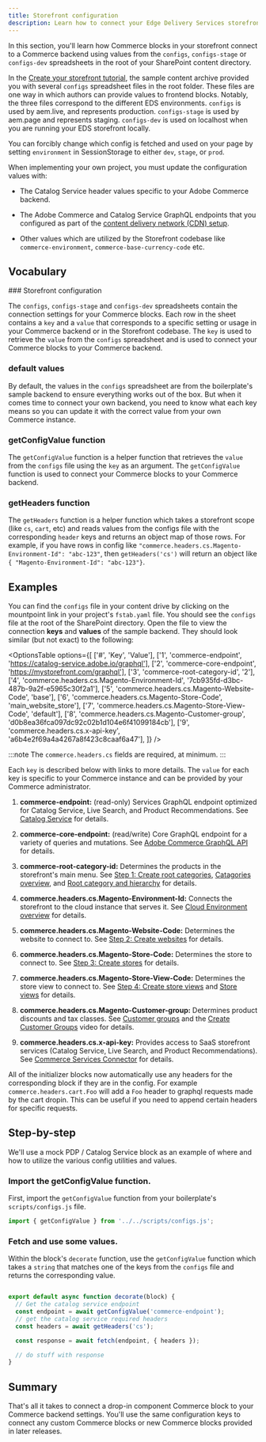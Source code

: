 ```yaml
---
title: Storefront configuration
description: Learn how to connect your Edge Delivery Services storefront to your Adobe Commerce backend.
---
```



In this section, you'll learn how Commerce blocks in your storefront connect to a Commerce backend using values from the `configs`, `configs-stage` or `configs-dev` spreadsheets in the root of your SharePoint content directory.

In the [Create your storefront tutorial](/get-started/), the sample content archive provided you with several `configs` spreadsheet files in the root folder. These files are one way in which authors can provide values to frontend blocks. Notably, the three files correspond to the different EDS environments. `configs` is used by aem.live, and represents production. `configs-stage` is used by aem.page and represents staging. `configs-dev` is used on localhost when you are running your EDS storefront locally.

You can forcibly change which config is fetched and used on your page by setting `environment` in SessionStorage to either `dev`, `stage`, or `prod`.

When implementing your own project, you must update the configuration values with:

- The Catalog Service header values specific to your Adobe Commerce backend.

- The Adobe Commerce and Catalog Service GraphQL endpoints that you configured as part of the [content delivery network (CDN) setup](/config/content-delivery-network/).

- Other values which are utilized by the Storefront codebase like `commerce-environment`, `commerce-base-currency-code` etc.

## Vocabulary

<Vocabulary>
### Storefront configuration

The `configs`, `configs-stage` and `configs-dev` spreadsheets contain the connection settings for your Commerce blocks. Each row in the sheet contains a `key` and a `value` that corresponds to a specific setting or usage in your Commerce backend or in the Storefront codebase. The `key` is used to retrieve the `value` from the `configs` spreadsheet and is used to connect your Commerce blocks to your Commerce backend.

### default values

By default, the values in the `configs` spreadsheet are from the boilerplate's sample backend to ensure everything works out of the box. But when it comes time to connect your own backend, you need to know what each key means so you can update it with the correct value from your own Commerce instance.

### getConfigValue function

The `getConfigValue` function is a helper function that retrieves the `value` from the `configs` file using the `key` as an argument. The `getConfigValue` function is used to connect your Commerce blocks to your Commerce backend.

### getHeaders function

The `getHeaders` function is a helper function which takes a storefront scope (like `cs`, `cart`, etc) and reads values from the configs file with the corresponding `header` keys and returns an object map of those rows. For example, if you have rows in config like `"commerce.headers.cs.Magento-Environment-Id": "abc-123"`, then `getHeaders('cs')` will return an object like `{ "Magento-Environment-Id": "abc-123"}`.

</Vocabulary>

## Examples

You can find the `configs` file in your content drive by clicking on the mountpoint link in your project's `fstab.yaml` file. You should see the `configs` file at the root of the SharePoint directory. Open the file to view the connection **keys** and **values** of the sample backend. They should look similar (but not exact) to the following:

<OptionsTable
  options={[
    ['#', 'Key', 'Value'],
    ['1', 'commerce-endpoint', 'https://catalog-service.adobe.io/graphql'],
    ['2', 'commerce-core-endpoint', 'https://mystorefront.com/graphql'],
    ['3', 'commerce-root-category-id', '2'],
    ['4', 'commerce.headers.cs.Magento-Environment-Id', '7cb935fd-d3bc-487b-9a2f-e5965c30f2a1'],
    ['5', 'commerce.headers.cs.Magento-Website-Code', 'base'],
    ['6', 'commerce.headers.cs.Magento-Store-Code', 'main_website_store'],
    ['7', 'commerce.headers.cs.Magento-Store-View-Code', 'default'],
    ['8', 'commerce.headers.cs.Magento-Customer-group', 'd0b8ea36fca097dc92c02b1d104e6f41099184cb'],
    ['9', 'commerce.headers.cs.x-api-key', 'a6b4e2f69a4a4267a8f423c8caaf6a47'],
  ]}
/>

:::note
The `commerce.headers.cs` fields are required, at minimum.
:::

Each `key` is described below with links to more details. The `value` for each key is specific to your Commerce instance and can be provided by your Commerce administrator.

<Callouts>

1. **commerce-endpoint:** (read-only) Services GraphQL endpoint optimized for Catalog Service, Live Search, and Product Recommendations. See [Catalog Service](https://experienceleague.adobe.com/en/docs/commerce-merchant-services/catalog-service/guide-overview) for details.

1. **commerce-core-endpoint:** (read/write) Core GraphQL endpoint for a variety of queries and mutations. See [Adobe Commerce GraphQL API](https://developer.adobe.com/commerce/webapi/graphql/reference/) for details.

1. **commerce-root-category-id:** Determines the products in the storefront's main menu. See [Step 1: Create root categories](https://experienceleague.adobe.com/en/docs/commerce-operations/configuration-guide/multi-sites/ms-admin#step-1-create-root-categories), [Catagories overview](https://experienceleague.adobe.com/en/docs/commerce-admin/catalog/categories/categories), and [Root category and hierarchy](https://experienceleague.adobe.com/en/docs/commerce-admin/catalog/categories/category-root) for details.

1. **commerce.headers.cs.Magento-Environment-Id:** Connects the storefront to the cloud instance that serves it. See [Cloud Environment overview](https://experienceleague.adobe.com/en/docs/commerce-cloud-service/user-guide/project/overview#environment-overview) for details.

1. **commerce.headers.cs.Magento-Website-Code:** Determines the website to connect to. See [Step 2: Create websites](https://experienceleague.adobe.com/en/docs/commerce-operations/configuration-guide/multi-sites/ms-admin#step-2-create-websites) for details.

1. **commerce.headers.cs.Magento-Store-Code:** Determines the store to connect to. See [Step 3: Create stores](https://experienceleague.adobe.com/en/docs/commerce-operations/configuration-guide/multi-sites/ms-admin#step-3-create-stores) for details.

1. **commerce.headers.cs.Magento-Store-View-Code:** Determines the store view to connect to. See [Step 4: Create store views](https://experienceleague.adobe.com/en/docs/commerce-operations/configuration-guide/multi-sites/ms-admin#step-4-create-store-views) and [Store views](https://experienceleague.adobe.com/en/docs/commerce-admin/stores-sales/site-store/store-views) for details.

1. **commerce.headers.cs.Magento-Customer-group:** Determines product discounts and tax classes. See [Customer groups](https://experienceleague.adobe.com/en/docs/commerce-admin/customers/customer-groups) and the [Create Customer Groups](https://experienceleague.adobe.com/en/docs/commerce-learn/tutorials/customers/customer-groups) video for details.

1. **commerce.headers.cs.x-api-key:** Provides access to SaaS storefront services (Catalog Service, Live Search, and Product Recommendations). See [Commerce Services Connector](https://experienceleague.adobe.com/en/docs/commerce-merchant-services/user-guides/integration-services/saas) for details.

</Callouts>

All of the initializer blocks now automatically use any headers for the corresponding block if they are in the config. For example `commerce.headers.cart.Foo` will add a `Foo` header to graphql requests made by the cart dropin. This can be useful if you need to append certain headers for specific requests.

## Step-by-step

We'll use a mock PDP / Catalog Service block as an example of where and how to utilize the various config utilities and values.

<Tasks>

<Task>

### Import the getConfigValue function.

First, import the `getConfigValue` function from your boilerplate's `scripts/configs.js` file.

```javascript
import { getConfigValue } from '../../scripts/configs.js';
```

</Task>

<Task>

### Fetch and use some values.

Within the block's `decorate` function, use the `getConfigValue` function which takes a `string` that matches one of the keys from the `configs` file and returns the corresponding value.

```javascript

export default async function decorate(block) {
  // Get the catalog service endpoint
  const endpoint = await getConfigValue('commerce-endpoint');
  // get the catalog service required headers
  const headers = await getHeaders('cs');

  const response = await fetch(endpoint, { headers });

  // do stuff with response
}
```

</Task>

</Tasks>

## Summary

That's all it takes to connect a drop-in component Commerce block to your Commerce backend settings. You'll use the same configuration keys to connect any custom Commerce blocks or new Commerce blocks provided in later releases.
